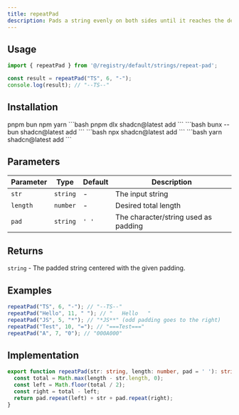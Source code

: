 ```yaml
---
title: repeatPad
description: Pads a string evenly on both sides until it reaches the desired length
---
```


## Usage

```typescript
import { repeatPad } from '@/registry/default/strings/repeat-pad';

const result = repeatPad("TS", 6, "-");
console.log(result); // "--TS--"
```

## Installation

<Tabs groupId="language" defaultValue="pnpm" persist>
  <TabsList>
    <TabsTrigger value="pnpm">
      pnpm
    </TabsTrigger>
    <TabsTrigger value="bun">
      bun
    </TabsTrigger>
    <TabsTrigger value="npm">
      npm
    </TabsTrigger>
    <TabsTrigger value="yarn">
      yarn
    </TabsTrigger>
  </TabsList>
  <TabsContent value="pnpm">
    ```bash
    pnpm dlx shadcn@latest add
    ```
  </TabsContent>
  <TabsContent value="bun">
    ```bash
    bunx --bun shadcn@latest add
    ```
  </TabsContent>
  <TabsContent value="npm">
    ```bash
    npx shadcn@latest add
    ```
  </TabsContent>
  <TabsContent value="yarn">
    ```bash
    yarn shadcn@latest add
    ```
  </TabsContent>
</Tabs>

## Parameters

| Parameter | Type     | Default | Description                                    |
|-----------|----------|---------|------------------------------------------------|
| `str`     | `string` | -       | The input string                               |
| `length`  | `number` | -       | Desired total length                           |
| `pad`     | `string` | `' '`   | The character/string used as padding           |

## Returns

`string` - The padded string centered with the given padding.

## Examples

```typescript
repeatPad("TS", 6, "-"); // "--TS--"
repeatPad("Hello", 11, " "); // "   Hello   "
repeatPad("JS", 5, "*"); // "*JS**" (odd padding goes to the right)
repeatPad("Test", 10, "="); // "===Test==="
repeatPad("A", 7, "0"); // "000A000"
```

## Implementation

```typescript
export function repeatPad(str: string, length: number, pad = ' '): string {
  const total = Math.max(length - str.length, 0);
  const left = Math.floor(total / 2);
  const right = total - left;
  return pad.repeat(left) + str + pad.repeat(right);
}
```
